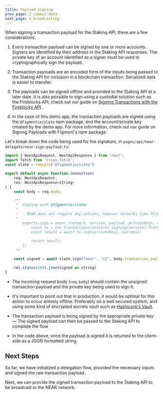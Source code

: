 ```yaml
---
title: Payload Signing
prev_page: 2_submit-data
next_page: 4_broadcasting
---
```


When signing a transaction payload for the Staking API, there are a few considerations.

1. Every transaction payload can be signed by one or more accounts. Signers are identified by their address in the Staking API responses. The private key of an account identified as a signer must be used to cryptographically sign the payload.

2. Transaction payloads are an encoded form of the inputs being passed to the Staking API for inclusion in a blockchain transaction. Serialized data is easier to transfer.

3. The payloads can be signed offline and provided to the Staking API at a later date. It is also possible to sign using a custodial solution such as the <Link href="https://fireblocks.io" rel="noopener noreferrer" target="_blank">Fireblocks API</Link>, check out our guide on [Signing Transactions with the Fireblocks API](https://docs.figment.io/guides/staking-api/fireblocks-signing-transactions) .

4. In the case of this demo app, the transaction payloads are signed using the `@figmentio/slate` npm package, and the account/private key created by the demo app. 
For more information, check out our guide on <Link href="https://docs.figment.io/guides/staking-api/figment-signing-transactions" rel="noopener noreferrer" target="_blank">Signing Payloads with Figment's npm package</Link>.

Let's break down the code being used for the signature, in `pages/api/near-delegate/near-sign-payload.ts`:

```js
import { NextApiRequest, NextApiResponse } from 'next';
import fetch from 'cross-fetch';
const slate = require('@figmentio/slate')

export default async function connection(
    req: NextApiRequest,
    res: NextApiResponse<string>
) {
    const body = req.body;

    /**
     *  Signing with @figmentio/slate:
     * 
     *  - NEAR does not require any options, however networks like Polkadot and Cosmos do
     * 
        exports.sign = async (network, version, payload, privateKeys, options = {}) => {
            const tx = new transactions[network].signing[version].Transaction(payload);
            const result = await tx.sign(privateKeys, options);
        
            return result;
        };
     */

    const signed = await slate.sign("near", "v1", body.transaction_payload, [body.privateKey])

    res.status(200).json(signed as string)
}
```

- The incoming request body (`req.body`) should contain the unsigned transaction payload and the private key being used to sign it.

- It's important to point out that in production, it would be optimal for this action to occur entirely offline. 
Preferably on a well secured system, and using some kind of encrypted secrets vault such as [Hashicorp's Vault](https://www.vaultproject.io/).

- The transaction payload is being signed by the appropriate private key &mdash; The signed payload can then be passed to the Staking API to complete the flow

- In the code above, once the payload is signed it is returned to the client-side as a JSON formatted string

## Next Steps

So far, we have initialized a delegation flow, provided the necessary inputs and signed the raw transaction payload. 

Next, we can provide the signed transaction payload to the Staking API to be broadcast to the NEAR network.
